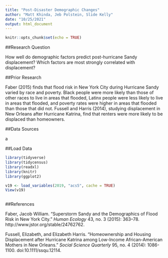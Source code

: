 ```yaml
---
title: "Post-Disaster Demographic Changes"
author: "Matt Khinda, Jeb Polstein, Slide Kelly"
date: "10/25/2021"
output: html_document
---
```


```r
knitr::opts_chunk$set(echo = TRUE)
```

##Research Question  

How well do demographic factors predict post-hurricane Sandy displacement? Which factors are most strongly correlated with displacement?  

##Prior Research

Faber (2015) finds that flood risk in New York City during Hurricane Sandy varied by race and poverty. Black people were more likely than those of other races to live in areas that flooded, Latinx people were less likely to live in areas that flooded, and poverty rates were higher in areas that flooded than those that did not. Fussell and Harris (2014), studying displacement in New Orleans after Hurricane Katrina, find that renters were more likely to be displaced than homeowners. 


##Data Sources

a

##Load Data
```r
library(tidyverse)
library(tidycensus)
library(readxl)
library(knitr)
library(ggplot2)
```

```r
v19 <- load_variables(2019, "acs5", cache = TRUE)
View(v19)
```

```r


```

##References

Faber, Jacob William. “Superstorm Sandy and the Demographics of Flood Risk in New York City.” *Human Ecology* 43, no. 3 (2015): 363–78. http://www.jstor.org/stable/24762762.

Fussell, Elizabeth, and Elizabeth Harris. “Homeownership and Housing Displacement after Hurricane Katrina among Low-Income African-American Mothers in New Orleans.” *Social Science Quarterly* 95, no. 4 (2014): 1086-1100. doi:10.1111/ssqu.12114. 

